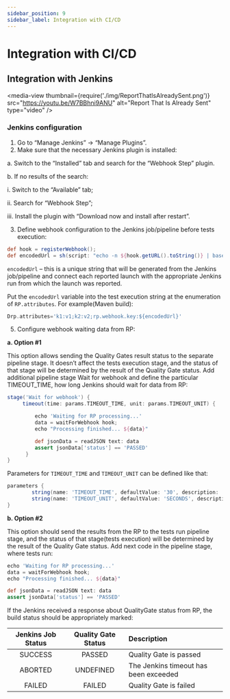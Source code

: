 ```yaml
---
sidebar_position: 9
sidebar_label: Integration with CI/CD
---
```


# Integration with CI/CD

## Integration with Jenkins

<media-view thumbnail={require('./img/ReportThatIsAlreadySent.png')} src="https://youtu.be/W7BBhni9ANU" alt="Report That Is Already Sent" type="video" />

### Jenkins configuration

1. Go to “Manage Jenkins” -> “Manage Plugins”.
2. Make sure that the necessary Jenkins plugin is installed:

a. Switch to the “Installed” tab and search for the “Webhook Step” plugin.

b. If no results of the search:

i. Switch to the “Available” tab;

ii. Search for “Webhook Step”;

iii. Install the plugin with “Download now and install after restart”.

3. Define webhook configuration to the Jenkins job/pipeline before tests execution:

```groovy
def hook = registerWebhook();
def encodedUrl = sh(script: "echo -n ${hook.getURL().toString()} | base64 -w 0", returnStdout: true)
```

```encodedUrl``` – this is a unique string that will be generated from the Jenkins job/pipeline and connect each reported launch with the appropriate Jenkins run from which the launch was reported.


Put the ```encodedUrl``` variable into the test execution string at the enumeration of ```RP.attributes```. For example(Maven build):

```groovy
Drp.attributes='k1:v1;k2:v2;rp.webhook.key:${encodedUrl}'
```

5. Configure webhook waiting data from RP:

**a. Option #1**

This option allows sending the Quality Gates result status to the separate pipeline stage. It doesn’t affect the tests execution stage, and the status of that stage will be determined by the result of the Quality Gate status.
Add additional pipeline stage Wait for webhook and define the particular TIMEOUT_TIME, how long Jenkins should wait for data from RP:

```groovy
stage('Wait for webhook') {
     timeout(time: params.TIMEOUT_TIME, unit: params.TIMEOUT_UNIT) {

         echo 'Waiting for RP processing...'
         data = waitForWebhook hook;
         echo "Processing finished... ${data}"

         def jsonData = readJSON text: data
         assert jsonData['status'] == 'PASSED' 
      }
}
```

Parameters for ```TIMEOUT_TIME``` and ```TIMEOUT_UNIT``` can be defined like that:

```groovy
parameters {
        string(name: 'TIMEOUT_TIME', defaultValue: '30', description: '')
        string(name: 'TIMEOUT_UNIT', defaultValue: 'SECONDS', description: '')
}
```

**b. Option #2**

This option should send the results from the RP to the tests run pipeline stage, and the status of that stage(tests execution) will be determined by the result of the Quality Gate status.
Add next code in the pipeline stage, where tests run:

```groovy
echo 'Waiting for RP processing...'
data = waitForWebhook hook;
echo "Processing finished... ${data}"

def jsonData = readJSON text: data
assert jsonData['status'] == 'PASSED'
```

If the Jenkins received a response about QualityGate status from RP, the build status should be appropriately marked:

| Jenkins Job Status | Quality Gate Status | Description              |
| :----:      |    :----:   | :---                                    |
| SUCCESS     | PASSED      | Quality Gate is passed                  |
| ABORTED	    | UNDEFINED   | The Jenkins timeout has been exceeded   |
| FAILED      | FAILED      | Quality Gate is failed                  |		
	
